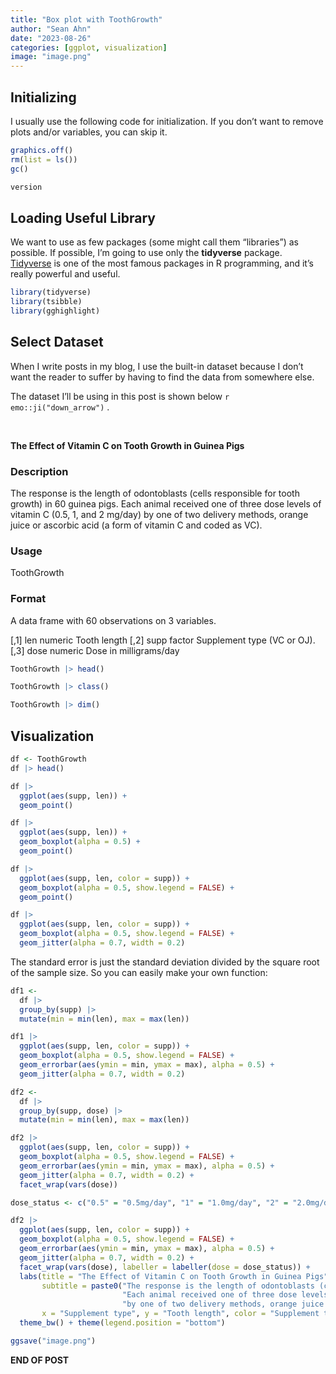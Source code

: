 ```yaml
---
title: "Box plot with ToothGrowth"
author: "Sean Ahn"
date: "2023-08-26"
categories: [ggplot, visualization]
image: "image.png"
---
```


## Initializing

I usually use the following code for initialization. If you don't want to remove plots and/or variables, you can skip it.

```r
graphics.off()
rm(list = ls())
gc()

```

```r
version
```

## Loading Useful Library

We want to use as few packages (some might call them "libraries") as possible. If possible, I'm going to use only the **tidyverse** package. [Tidyverse](https://www.tidyverse.org) is one of the most famous packages in R programming, and it's really powerful and useful.

```r
library(tidyverse)
library(tsibble)
library(gghighlight)

```

## Select Dataset

When I write posts in my blog, I use the built-in dataset because I don't want the reader to suffer by having to find the data from somewhere else.

The dataset I'll be using in this post is shown below `r emo::ji("down_arrow")` .

<br>

**The Effect of Vitamin C on Tooth Growth in Guinea Pigs**

### Description

The response is the length of odontoblasts (cells responsible for tooth growth) in 60 guinea pigs. Each animal received one of three dose levels of vitamin C (0.5, 1, and 2 mg/day) by one of two delivery methods, orange juice or ascorbic acid (a form of vitamin C and coded as VC).

### Usage

ToothGrowth

### Format

A data frame with 60 observations on 3 variables.

[,1]	len	numeric	Tooth length
[,2]	supp	factor	Supplement type (VC or OJ).
[,3]	dose	numeric	Dose in milligrams/day

```r
ToothGrowth |> head()
```

```r
ToothGrowth |> class()
```

```r
ToothGrowth |> dim()
```

## Visualization

```r
df <- ToothGrowth
df |> head()
```

```r
df |> 
  ggplot(aes(supp, len)) +
  geom_point()
```

```r
df |> 
  ggplot(aes(supp, len)) +
  geom_boxplot(alpha = 0.5) +
  geom_point()
```

```r
df |> 
  ggplot(aes(supp, len, color = supp)) +
  geom_boxplot(alpha = 0.5, show.legend = FALSE) +
  geom_point()
```

```r
df |> 
  ggplot(aes(supp, len, color = supp)) +
  geom_boxplot(alpha = 0.5, show.legend = FALSE) +
  geom_jitter(alpha = 0.7, width = 0.2)
```

The standard error is just the standard deviation divided by the square root of the sample size. So you can easily make your own function:

```r
df1 <- 
  df |> 
  group_by(supp) |> 
  mutate(min = min(len), max = max(len))
```

```r
df1 |> 
  ggplot(aes(supp, len, color = supp)) +
  geom_boxplot(alpha = 0.5, show.legend = FALSE) +
  geom_errorbar(aes(ymin = min, ymax = max), alpha = 0.5) +
  geom_jitter(alpha = 0.7, width = 0.2)

```

```r
df2 <- 
  df |> 
  group_by(supp, dose) |> 
  mutate(min = min(len), max = max(len))
```


```r
df2 |> 
  ggplot(aes(supp, len, color = supp)) +
  geom_boxplot(alpha = 0.5, show.legend = FALSE) +
  geom_errorbar(aes(ymin = min, ymax = max), alpha = 0.5) +
  geom_jitter(alpha = 0.7, width = 0.2) +
  facet_wrap(vars(dose))

```

```r
dose_status <- c("0.5" = "0.5mg/day", "1" = "1.0mg/day", "2" = "2.0mg/day")
```


```r
df2 |> 
  ggplot(aes(supp, len, color = supp)) +
  geom_boxplot(alpha = 0.5, show.legend = FALSE) +
  geom_errorbar(aes(ymin = min, ymax = max), alpha = 0.5) +
  geom_jitter(alpha = 0.7, width = 0.2) +
  facet_wrap(vars(dose), labeller = labeller(dose = dose_status)) +
  labs(title = "The Effect of Vitamin C on Tooth Growth in Guinea Pigs",
       subtitle = paste0("The response is the length of odontoblasts (cells responsible for tooth growth) in 60 guinea pigs.","\n", 
                         "Each animal received one of three dose levels of vitamin C (0.5, 1, and 2 mg/day)","\n",
                         "by one of two delivery methods, orange juice or ascorbic acid (a form of vitamin C and coded as VC)."),
       x = "Supplement type", y = "Tooth length", color = "Supplement type") +
  theme_bw() + theme(legend.position = "bottom")
```

```r
ggsave("image.png")
```

<div class="right">
__END OF POST__
</div>

